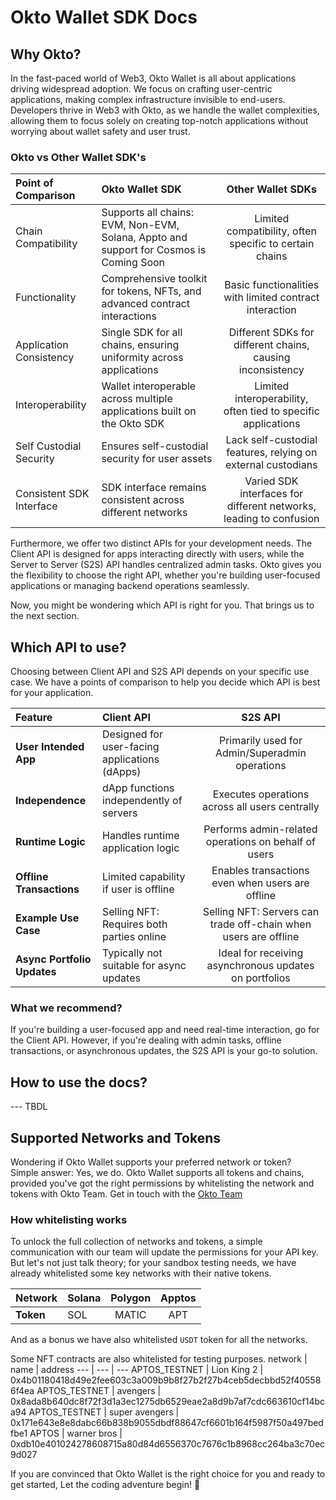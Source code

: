 
# Okto Wallet SDK Docs 
## Why Okto?
 
In the fast-paced world of Web3, Okto Wallet is all about applications driving widespread adoption. We focus on crafting user-centric applications, making complex infrastructure invisible to end-users. Developers thrive in Web3 with Okto, as we handle the wallet complexities, allowing them to focus solely on creating top-notch applications without worrying about wallet safety and user trust.

### Okto vs Other Wallet SDK's
Point of Comparison | Okto Wallet SDK | Other Wallet SDKs |
| :----- | :----- | :----: |
Chain Compatibility | Supports all chains: EVM, Non-EVM, Solana, Appto and support for Cosmos is Coming Soon | Limited compatibility, often specific to certain chains |
Functionality | Comprehensive toolkit for tokens, NFTs, and advanced contract interactions | Basic functionalities with limited contract interaction |
Application Consistency | Single SDK for all chains, ensuring uniformity across applications | Different SDKs for different chains, causing inconsistency |
Interoperability | Wallet interoperable across multiple applications built on the Okto SDK | Limited interoperability, often tied to specific applications |
Self Custodial Security | Ensures self-custodial security for user assets | Lack self-custodial features, relying on external custodians |
Consistent SDK Interface | SDK interface remains consistent across different networks | Varied SDK interfaces for different networks, leading to confusion |

Furthermore, we offer two distinct APIs for your development needs. The Client API is designed for apps interacting directly with users, while the Server to Server (S2S) API handles centralized admin tasks. Okto gives you the flexibility to choose the right API, whether you're building user-focused applications or managing backend operations seamlessly.

Now, you might be wondering which API is right for you. That brings us to the next section.

## Which API to use?
Choosing between Client API and S2S API depends on your specific use case. We have a points of comparison to help you decide which API is best for your application.

| Feature | Client API   | S2S API |
| :----- | :----- | :----: |
**User Intended App** | Designed for user-facing applications (dApps) | Primarily used for Admin/Superadmin operations |
**Independence** | dApp functions independently of servers | Executes operations across all users centrally |
**Runtime Logic** | Handles runtime application logic | Performs admin-related operations on behalf of users |
**Offline Transactions** | Limited capability if user is offline | Enables transactions even when users are offline |
**Example Use Case** | Selling NFT: Requires both parties online | Selling NFT: Servers can trade off-chain when users are offline |
**Async Portfolio Updates** | Typically not suitable for async updates | Ideal for receiving asynchronous updates on portfolios |

### What we recommend?
If you're building a user-focused app and need real-time interaction, go for the Client API. However, if you're dealing with admin tasks, offline transactions, or asynchronous updates, the S2S API is your go-to solution.

## How to use the docs?

--- TBDL

## Supported Networks and Tokens
Wondering if Okto Wallet supports your preferred network or token?<br />
Simple answer: Yes, we do. Okto Wallet supports all tokens and chains, provided you've got the right permissions by whitelisting the network and tokens with Okto Team.
<Callout type='info' emoji="💬">
    Get in touch with the [Okto Team]()
</Callout>


### How whitelisting works
To unlock the full collection of networks and tokens, a simple communication with our team will update the permissions for your API key. But let's not just talk theory; for your sandbox testing needs, we have already whitelisted some key networks with their native tokens.

| Network | Solana | Polygon | Apptos |
| :----- | :----- | :----: | :----:
| **Token** | SOL | MATIC | APT |

And as a bonus we have also whitelisted `USDT` token for all the networks.

Some NFT contracts are also whitelisted for testing purposes. 
network | name | address
--- | --- | ---
APTOS_TESTNET | Lion King 2 | 0x4b01180418d49e2fee603c3a009b9b8f27b2f27b4ceb5decbbd52f405586f4ea 
APTOS_TESTNET | avengers | 0x8ada8b640dc8f72f3d1a3ec1275db6529eae2a8d9b7af7cdc663610cf14bca94 
APTOS_TESTNET | super avengers | 0x171e643e8e8dabc66b838b9055dbdf88647cf6601b164f5987f50a497bedfbe1 
APTOS | warner bros | 0xdb10e401024278608715a80d84d6556370c7676c1b8968cc264ba3c70ec9d027 

If you are convinced that Okto Wallet is the right choice for you and ready to get started, Let the coding adventure begin! 🚀